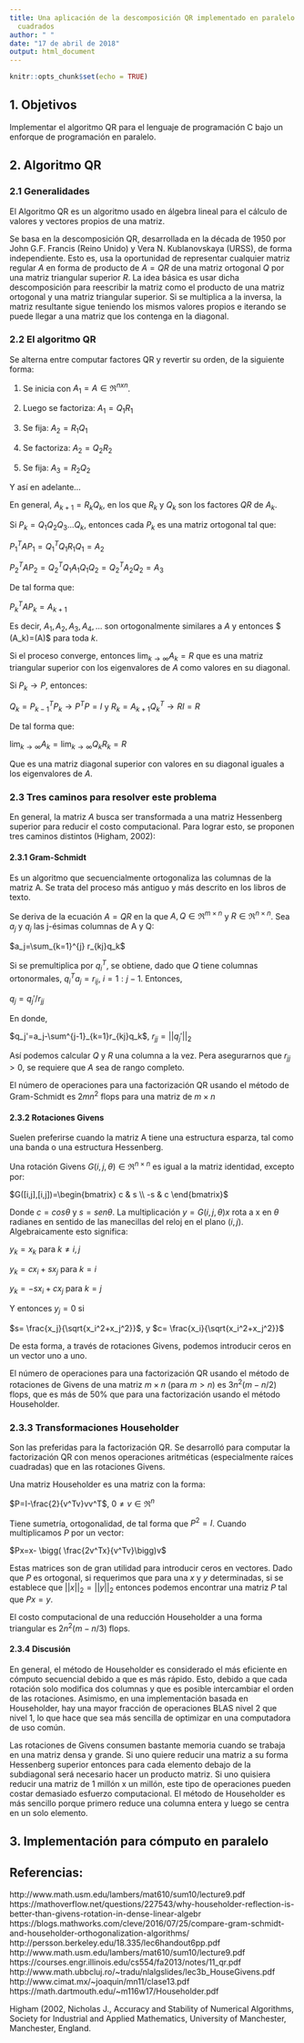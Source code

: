 ---
title: Una aplicación de la descomposición QR implementado en paralelo a través de CUDA para el problema de mínimos
  cuadrados
author: " "
date: "17 de abril de 2018"
output: html_document
---

```{r setup, include=FALSE}
knitr::opts_chunk$set(echo = TRUE)
```

## 1. Objetivos

Implementar el algoritmo QR para el lenguaje de programación C bajo un enforque de programación en paralelo.

## 2. Algoritmo QR

### 2.1 Generalidades

El Algoritmo QR es un algoritmo usado en álgebra lineal para el cálculo de valores y vectores propios de una matriz.

Se basa en la descomposición QR, desarrollada en la década de 1950 por John G.F. Francis (Reino Unido) y Vera N. Kublanovskaya (URSS), de forma independiente. Esto es, usa la oportunidad de representar cualquier matriz regular $A$ en forma de producto de $A=QR$ de una matriz ortogonal $Q$ por una matriz triangular superior $R$. La idea básica es usar dicha descomposición para reescribir la matriz como el producto de una matriz ortogonal y una matriz triangular superior. Si se multiplica a la inversa, la matriz resultante sigue teniendo los mismos valores propios e iterando se puede llegar a una matriz que los contenga en la diagonal.

### 2.2 El algoritmo QR

Se alterna entre computar factores QR y revertir su orden, de la siguiente forma:

1. Se inicia con $A_1= A\in \Re^{nxn}$.

2. Luego se factoriza: $A_1=Q_1R_1$

3. Se fija:            $A_2=R_1Q_1$

4. Se factoriza:       $A_2=Q_2R_2$

5. Se fija:            $A_3=R_2Q_2$

Y así en adelante...

En general, $A_{k+1}=R_kQ_k$, en los que $R_k$ y $Q_k$ son los factores $QR$ de $A_k$.

Si $P_k = Q_1Q_2Q_3...Q_k$, entonces cada $P_k$ es una matriz ortogonal tal que:

$P_1^TAP_1=Q_1^TQ_1R_1Q_1=A_2$

$P_2^TAP_2=Q_2^TQ_1A_1Q_1Q_2=Q_2^TA_2Q_2=A_3$

De tal forma que:

$P_k^TAP_k=A_{k+1}$

Es decir, $A_1,A_2,A_3,A_4,...$ son ortogonalmente similares a $A$ y entonces $ \sigma (A_k)=\sigma (A)$ para toda $k$.

Si el proceso converge, entonces $\lim_{k\to\infty}A_k=R$ que es una matriz triangular superior con los eigenvalores de $A$ como valores en su diagonal.

Si $P_k \to P$, entonces:

$Q_k=P_{k-1}^TP_k \to P^TP=I$ y $R_k = A_{k+1}Q_k^T \to RI=R$

De tal forma que:

$\lim_{k\to\infty}A_k=\lim_{k\to\infty}Q_kR_k =R$

Que es una matriz diagonal superior con valores en su diagonal iguales a los eigenvalores de $A$.

### 2.3 Tres caminos para resolver este problema

En general, la matriz $A$ busca ser transformada a una matriz Hessenberg superior para reducir el costo computacional. Para lograr esto, se proponen tres caminos distintos (Higham, 2002): 

#### 2.3.1 Gram-Schmidt

Es un algoritmo que secuencialmente ortogonaliza las columnas de la matriz A. Se trata del proceso más antiguo y más descrito en los libros de texto.

Se deriva de la ecuación $A=QR$ en la que $A,Q \in \Re^{m \times n}$ y $R \in \Re^{n \times n}$. Sea $a_j$ y $q_j$ las j-ésimas columnas de A y Q:

$a_j=\sum_{k=1}^{j} r_{kj}q_k$

Si se premultiplica por $q_i^T$, se obtiene, dado que $Q$ tiene columnas ortonormales, $q_i^Ta_j=r_{ij}$, $i=1:j-1$. Entonces,

$q_j=q_j'/r_{jj}$

En donde,

$q_j'=a_j-\sum^{j-1}_{k=1}r_{kj}q_k$, $r_{jj}= ||q_j'||_2$

Así podemos calcular $Q$ y $R$ una columna a la vez. Pera asegurarnos que $r_{jj}>0$, se requiere que $A$ sea de rango completo.

El número de operaciones para una factorización QR usando el método de Gram-Schmidt es $2mn^2$ flops para una matriz de $m \times n$ 

#### 2.3.2 Rotaciones Givens

Suelen preferirse cuando la matriz A tiene una estructura esparza, tal como una banda o una estructura Hessenberg.

Una rotación Givens $G(i,j,\theta)\in\Re^{n\times n}$ es igual a la matriz identidad, excepto por:

$G([i,j],[i,j])=\begin{bmatrix} c & s \\ -s & c \end{bmatrix}$

Donde $c= cos\theta$ y $s=sen\theta$. La multiplicación $y=G(i,j,\theta)x$ rota a x en $\theta$ radianes en sentido de las manecillas del reloj en el plano $(i,j)$. Algebraicamente esto significa:

$y_k= x_k$ para $k \neq i,j$

$y_k= cx_i+sx_j$ para $k = i$

$y_k= -sx_i+cx_j$ para $k = j$

Y entonces $y_j=0$ si

$s= \frac{x_j}{\sqrt{x_i^2+x_j^2}}$, y $c= \frac{x_i}{\sqrt{x_i^2+x_j^2}}$

De esta forma, a través de rotaciones Givens, podemos introducir ceros en un vector uno a uno.

El número de operaciones para una factorización QR usando el método de rotaciones de Givens de una matriz $m \times n$ (para $m > n$) es $3n^2(m-n/2)$ flops, que es más de 50% que para una factorización usando el método Householder.

### 2.3.3 Transformaciones Householder

Son las preferidas para la factorización QR. Se desarrolló para computar la factorización QR con menos operaciones aritméticas (especialmente raíces cuadradas) que en las rotaciones Givens.

Una matriz Householder es una matriz con la forma:

$P=I-\frac{2}{v^Tv}vv^T$, $0 \neq v \in \Re^n$

Tiene sumetría, ortogonalidad, de tal forma que $P^2=I$. Cuando multiplicamos $P$ por un vector:

$Px=x- \bigg( \frac{2v^Tx}{v^Tv}\bigg)v$

Estas matrices son de gran utilidad para introducir ceros en vectores. Dado que $P$ es ortogonal, si requerimos que para una $x$ y $y$ determinadas, si se establece que $||x||_2=||y||_2$ entonces podemos encontrar una matriz $P$ tal que $Px=y$. 

El costo computacional de una reducción Householder a una forma triangular es $2n^2(m-n/3)$ flops.

#### 2.3.4 Discusión

En general, el método de Householder es considerado el más eficiente en cómputo secuencial debido a que es más rápido. Esto, debido a que cada rotación solo modifica dos columnas y que es posible intercambiar el orden de las rotaciones. Asimismo, en una implementación basada en Householder, hay una mayor fracción de operaciones BLAS nivel 2 que nivel 1, lo que hace que sea más sencilla de optimizar en una computadora de uso común. 

Las rotaciones de Givens consumen bastante memoria cuando se trabaja en una matriz densa y grande. Si uno quiere reducir una matriz a su forma Hessenberg superior entonces para cada elemento debajo de la subdiagonal será necesario hacer un producto matriz. Si uno quisiera reducir una matriz de 1 millón x un millón, este tipo de operaciones pueden costar demasiado esfuerzo computacional. El método de Householder es más sencillo porque primero reduce una columna entera y luego se centra en un solo elemento.

## 3. Implementación para cómputo en paralelo



## Referencias:

http://www.math.usm.edu/lambers/mat610/sum10/lecture9.pdf 
https://mathoverflow.net/questions/227543/why-householder-reflection-is-better-than-givens-rotation-in-dense-linear-algebr 
https://blogs.mathworks.com/cleve/2016/07/25/compare-gram-schmidt-and-householder-orthogonalization-algorithms/
http://persson.berkeley.edu/18.335/lec6handout6pp.pdf
http://www.math.usm.edu/lambers/mat610/sum10/lecture9.pdf
https://courses.engr.illinois.edu/cs554/fa2013/notes/11_qr.pdf
http://www.math.ubbcluj.ro/~tradu/nlalgslides/lec3b_HouseGivens.pdf 
http://www.cimat.mx/~joaquin/mn11/clase13.pdf 
https://math.dartmouth.edu/~m116w17/Householder.pdf 

Higham (2002, Nicholas J., Accuracy and Stability of Numerical Algorithms, Society for Industrial and Applied Mathematics, University of Manchester, Manchester, England.